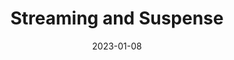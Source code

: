 ---
title: Streaming and Suspense
description: How React Suspense enabled UI streaming
weight: 7
vimeo: 902736844
free: true
date: "2023-01-08"
---